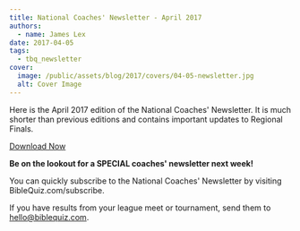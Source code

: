 ```yaml
---
title: National Coaches' Newsletter - April 2017
authors:
  - name: James Lex
date: 2017-04-05
tags:
  - tbq_newsletter
cover:
  image: /public/assets/blog/2017/covers/04-05-newsletter.jpg
  alt: Cover Image
---
```


Here is the April 2017 edition of the National Coaches' Newsletter. It is much shorter than previous editions and contains important updates to Regional Finals.

<a href="/assets/blog/2017/04-newsletter.pdf" class="btn btn-primary">Download Now</a>

**Be on the lookout for a SPECIAL coaches' newsletter next week!**

You can quickly subscribe to the National Coaches' Newsletter by visiting BibleQuiz.com/subscribe.

If you have results from your league meet or tournament, send them to hello@biblequiz.com.
